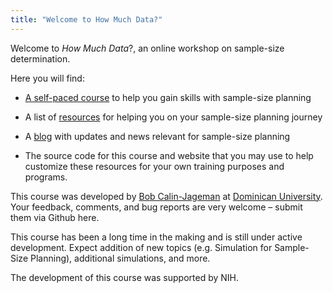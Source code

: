 ```yaml
---
title: "Welcome to How Much Data?"
---
```


Welcome to *How Much Data*?, an online workshop on sample-size determination.

Here you will find:

-   [A self-paced course](Introduction.qmd) to help you gain skills with sample-size planning

-   A list of [resources](Resources.qmd) for helping you on your sample-size planning journey

-   A [blog](blog.qmd) with updates and news relevant for sample-size planning

-   The source code for this course and website that you may use to help customize these resources for your own training purposes and programs.

This course was developed by [Bob Calin-Jageman](https://calin-jageman.net/lab/) at [Dominican University](https://www.dom.edu/directory/robert-calin-jageman). Your feedback, comments, and bug reports are very welcome – submit them via Github here.

This course has been a long time in the making and is still under active development. Expect addition of new topics (e.g. Simulation for Sample-Size Planning), additional simulations, and more.

The development of this course was supported by NIH.
